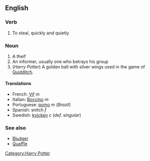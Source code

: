 ==English==
===Verb===
# To steal, quickly and quietly 


===Noun===

# A theif
# An informer, usually one who betrays his group
# (''Harry Potter'') A golden ball with silver wings used in the game of [[Quidditch]].

====Translations====
*French: [[Vif]] ''m''
*Italian: [[Boccino]] ''m''
*Portuguese: [[pomo]] ''m'' (''Brazil'')
*Spanish: snitch ''f''
*Swedish: [[kvicken]] ''c'' (''def. singular'')

===See also===
*[[Bludger]]
*[[Quaffle]]

[[Category:Harry Potter]]